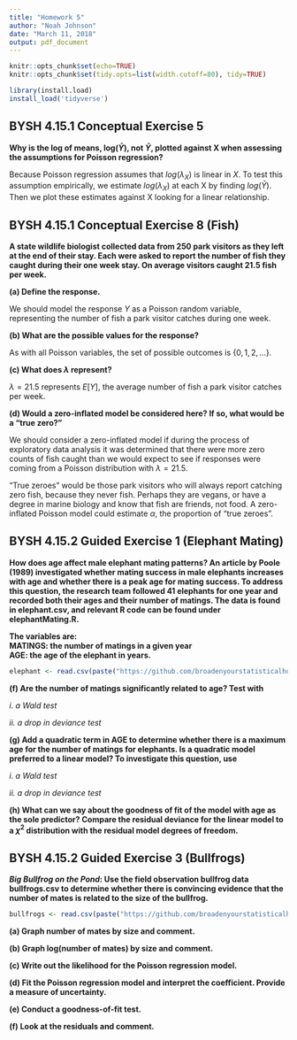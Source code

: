 ```yaml
---
title: "Homework 5"
author: "Noah Johnson"
date: "March 11, 2018"
output: pdf_document
---
```


```r
knitr::opts_chunk$set(echo=TRUE)
knitr::opts_chunk$set(tidy.opts=list(width.cutoff=80), tidy=TRUE)

library(install.load)
install_load('tidyverse')
```

## BYSH 4.15.1 Conceptual Exercise 5 
__Why is the log of means, log($\bar{Y}$), not $\bar{Y}$, plotted against X when assessing the assumptions for Poisson regression?__  

Because Poisson regression assumes that $log(\lambda_X)$ is linear in $X$. To test this assumption empirically, we estimate $log(\lambda_X)$ at each X by finding $log(\bar{Y})$. Then we plot these estimates against X looking for a linear relationship.

## BYSH 4.15.1 Conceptual Exercise 8 (Fish)
__A state wildlife biologist collected data from 250 park visitors as they left at the end of their stay. Each were asked to report the number of fish they caught during their one week stay. On average visitors caught 21.5 fish per week.__  

__(a) Define the response. __  

We should model the response $Y$ as a Poisson random variable, representing the number of fish a park visitor catches during one week.

__(b) What are the possible values for the response? __  

As with all Poisson variables, the set of possible outcomes is $\{0, 1, 2, \dots\}$.

__(c) What does $\lambda$ represent? __

$\lambda = 21.5$ represents $E[Y]$, the average number of fish a park visitor catches per week.

__(d) Would a zero-inflated model be considered here? If so, what would be a "true zero?"__

We should consider a zero-inflated model if during the process of exploratory data analysis it was determined that there were more zero counts of fish caught than we would expect to see if responses were coming from a Poisson distribution with $\lambda = 21.5$.

"True zeroes" would be those park visitors who will always report catching zero fish, because they never fish. Perhaps they are vegans, or have a degree in marine biology and know that fish are friends, not food. A zero-inflated Poisson model could estimate $\alpha$, the proportion of "true zeroes".

## BYSH 4.15.2 Guided Exercise 1 (Elephant Mating)

__How does age affect male elephant mating patterns? An article by Poole (1989) investigated whether mating success in male elephants increases with age and whether there is a peak age for mating success. To address this question, the research team followed 41 elephants for one year and recorded both their ages and their number of matings. The data is found in elephant.csv, and relevant R code can be found under elephantMating.R.__
 
__The variables are:__  
__MATINGS: the number of matings in a given year__  
__AGE: the age of the elephant in years.__  

```r
elephant <- read.csv(paste("https://github.com/broadenyourstatisticalhorizons/bysh_book/", "raw/master/data/elephant.csv", sep=""))
```

__(f) Are the number of matings significantly related to age? Test with __

*i. a Wald test*

*ii. a drop in deviance test*

__(g) Add a quadratic term in AGE to determine whether there is a maximum age for the number of matings for elephants. Is a quadratic model preferred to a linear model? To investigate this question, use __

*i. a Wald test*

*ii. a drop in deviance test*

__(h) What can we say about the goodness of fit of the model with age as the sole predictor? Compare the residual deviance for the linear model to a $\chi^2$ distribution with the residual model degrees of freedom. __

## BYSH 4.15.2 Guided Exercise 3 (Bullfrogs)  

__*Big Bullfrog on the Pond*: Use the field observation bullfrog data bullfrogs.csv to determine whether there is convincing evidence that the number of mates is related to the size of the bullfrog.__

```r
bullfrogs <- read.csv(paste("https://github.com/broadenyourstatisticalhorizons/bysh_book/", "raw/master/data/bullfrogs.csv", sep=""))
```

__(a) Graph number of mates by size and comment.__

__(b) Graph log(number of mates) by size and comment.__

__(c) Write out the likelihood for the Poisson regression model.__

__(d) Fit the Poisson regression model and interpret the coefficient. Provide a measure of uncertainty.__

__(e) Conduct a goodness-of-fit test.__

__(f) Look at the residuals and comment.__